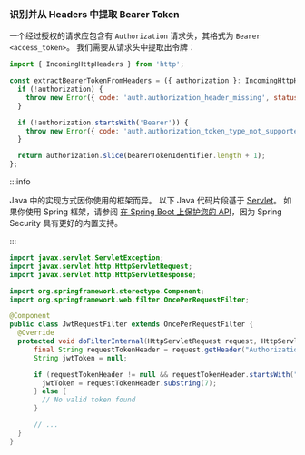 
### 识别并从 Headers 中提取 Bearer Token

一个经过授权的请求应包含有 `Authorization` 请求头，其格式为 `Bearer <access_token>`。 我们需要从请求头中提取出令牌：

<Tabs>

<TabItem value="js" label="NodeJs">

```js
import { IncomingHttpHeaders } from 'http';

const extractBearerTokenFromHeaders = ({ authorization }: IncomingHttpHeaders) => {
  if (!authorization) {
    throw new Error({ code: 'auth.authorization_header_missing', status: 401 });
  }

  if (!authorization.startsWith('Bearer')) {
    throw new Error({ code: 'auth.authorization_token_type_not_supported', status: 401 });
  }

  return authorization.slice(bearerTokenIdentifier.length + 1);
};
```

</TabItem>
<TabItem value="java" label="Java">

:::info

Java 中的实现方式因你使用的框架而异。
以下 Java 代码片段基于 [Servlet](https://docs.oracle.com/javaee/5/tutorial/doc/bnafe.html)。
如果你使用 Spring 框架，请参阅 [在 Spring Boot 上保护您的 API](../spring-boot.mdx)，因为 Spring Security 具有更好的内置支持。

:::

```java
import javax.servlet.ServletException;
import javax.servlet.http.HttpServletRequest;
import javax.servlet.http.HttpServletResponse;

import org.springframework.stereotype.Component;
import org.springframework.web.filter.OncePerRequestFilter;

@Component
public class JwtRequestFilter extends OncePerRequestFilter {
  @Override
  protected void doFilterInternal(HttpServletRequest request, HttpServletResponse response) throws ServletException, IOException {
      final String requestTokenHeader = request.getHeader("Authorization");
      String jwtToken = null;

      if (requestTokenHeader != null && requestTokenHeader.startsWith("Bearer ")) {
        jwtToken = requestTokenHeader.substring(7);
      } else {
        // No valid token found
      }

      // ...
  }
}

```

</TabItem>

</Tabs>
